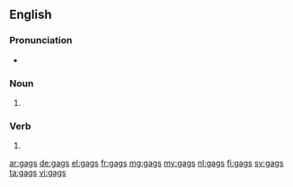 ==English==

===Pronunciation===
* {{rhymes|æɡz|lang=en}}

===Noun===
{{head|en|plural}}

# {{plural of|gag|lang=en}}

===Verb===
{{head|en|verb form}}

# {{en-third-person singular of|gag}}

[[ar:gags]]
[[de:gags]]
[[el:gags]]
[[fr:gags]]
[[mg:gags]]
[[my:gags]]
[[nl:gags]]
[[fi:gags]]
[[sv:gags]]
[[ta:gags]]
[[vi:gags]]